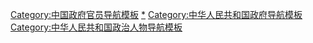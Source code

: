 [[Category:中国政府官员导航模板|Category:中国政府官员导航模板]]
[[Category:中华人民共和国政府官员|*]]
[[Category:中华人民共和国政府导航模板|Category:中华人民共和国政府导航模板]]
[[Category:中华人民共和国政治人物导航模板|Category:中华人民共和国政治人物导航模板]]
